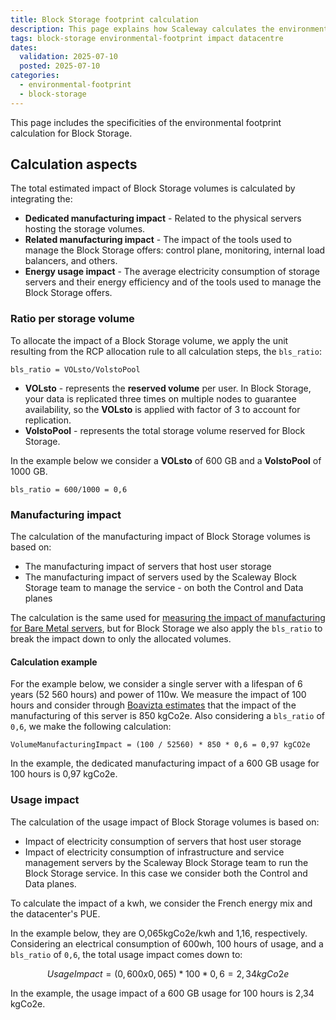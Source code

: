 ```yaml
---
title: Block Storage footprint calculation
description: This page explains how Scaleway calculates the environmental footprint of its Block Storage in detail.
tags: block-storage environmental-footprint impact datacentre
dates:
  validation: 2025-07-10
  posted: 2025-07-10
categories:
  - environmental-footprint
  - block-storage
---
```


This page includes the specificities of the environmental footprint calculation for Block Storage.

## Calculation aspects

The total estimated impact of Block Storage volumes is calculated by integrating the:

- **Dedicated manufacturing impact** - Related to the physical servers hosting the storage volumes.
- **Related manufacturing impact** - The impact of the tools used to manage the Block Storage offers: control plane, monitoring, internal load balancers, and others.
- **Energy usage impact** - The average electricity consumption of storage servers and their energy efficiency and of the tools used to manage the Block Storage offers.

### Ratio per storage volume

To allocate the impact of a Block Storage volume, we apply the unit resulting from the RCP allocation rule to all calculation steps, the `bls_ratio`:

```
bls_ratio = VOLsto/VolstoPool
```

- **VOLsto** - represents the **reserved volume** per user. In Block Storage, your data is replicated three times on multiple nodes to guarantee availability, so the **VOLsto** is applied with factor of 3 to account for replication.
- **VolstoPool** - represents the total storage volume reserved for Block Storage.

In the example below we consider a **VOLsto** of 600 GB and a **VolstoPool** of 1000 GB.

```
bls_ratio = 600/1000 = 0,6
```

### Manufacturing impact

The calculation of the manufacturing impact of Block Storage volumes is based on:

- The manufacturing impact of servers that host user storage
- The manufacturing impact of servers used by the Scaleway Block Storage team to manage the service - on both the Control and Data planes

The calculation is the same used for [measuring the impact of manufacturing for Bare Metal servers](/environmental-footprint/additional-content/environmental-footprint-calculator/#customer-servers), but for Block Storage we also apply the `bls_ratio` to break the impact down to only the allocated volumes.

#### Calculation example

For the example below, we consider a single server with a lifespan of 6 years (52 560 hours) and power of 110w. We measure the impact of 100 hours and consider through [Boavizta estimates](https://www.boavizta.org/) that the impact of the manufacturing of this server is 850 kgCo2e. Also considering a `bls_ratio` of `0,6`, we make the following calculation:

```
VolumeManufacturingImpact = (100 / 52560) * 850 * 0,6 = 0,97 kgCO2e
```

In the example, the dedicated manufacturing impact of a 600 GB usage for 100 hours is 0,97 kgCo2e.

### Usage impact

The calculation of the usage impact of Block Storage volumes is based on:

- Impact of electricity consumption of servers that host user storage
- Impact of electricity consumption of infrastructure and service management servers by the Scaleway Block Storage team to run the Block Storage service. In this case we consider both the Control and Data planes.

To calculate the impact of a kwh, we consider the French energy mix and the datacenter's PUE.

In the example below, they are O,065kgCo2e/kwh and 1,16, respectively. Considering an electrical consumption of 600wh, 100 hours of usage, and a `bls_ratio` of `0,6`, the total usage impact comes down to:

```math
UsageImpact = (0,600 x 0,065) * 100 * 0,6 = 2,34 kgCo2e
```

In the example, the usage impact of a 600 GB usage for 100 hours is 2,34 kgCo2e.

